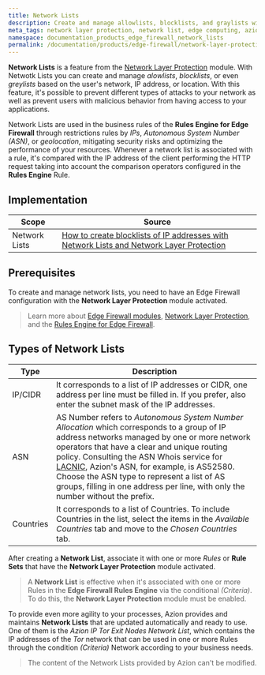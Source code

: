 ```yaml
---
title: Network Lists
description: Create and manage allowlists, blocklists, and graylists with Network Lists.
meta_tags: network layer protection, network list, edge computing, azion, security
namespace: documentation_products_edge_firewall_network_lists
permalink: /documentation/products/edge-firewall/network-layer-protection/network-lists/
---
```


**Network Lists** is a feature from the [Network Layer Protection](/en/documentation/products/edge-firewall/network-layer-protection/) module. With Netwotk Lists you can create and manage *alowlists*, *blocklists*, or even *greylists* based on the user's network, IP address, or location. With this feature, it's possible to prevent different types of attacks to your network as well as prevent users with malicious behavior from having access to your applications.

Network Lists are used in the business rules of the **Rules Engine for Edge Firewall** through restrictions rules by *IPs*, *Autonomous System Number (ASN)*, or *geolocation*, mitigating security risks and optimizing the performance of your resources. Whenever a network list is associated with a rule, it's compared with the IP address of the client performing the HTTP request taking into account the comparison operators configured in the **Rules Engine** Rule.

## Implementation

| Scope | Source |
|-------|--------|
| Network Lists | [How to create blocklists of IP addresses with Network Lists and Network Layer Protection](/en/documentation/products/guides/blacklists-ip-addresses-edge/) |

## Prerequisites

To create and manage network lists, you need to have an Edge Firewall configuration with the **Network Layer Protection** module activated.

> Learn more about [Edge Firewall modules](/en/documentation/products/edge-firewall/), [Network Layer Protection](/en/documentation/products/edge-firewall/network-layer-protection/), and the [Rules Engine for Edge Firewall](/en/documentation/products/edge-firewall/rules-engine/).

## Types of Network Lists

| Type      | Description                                                                                                                                                        |
|-----------|--------------------------------------------------------------------------------------------------------------------------------------------------------------------|
| IP/CIDR   | It corresponds to a list of IP addresses or CIDR, one address per line must be filled in. If you prefer, also enter the subnet mask of the IP addresses.           |
| ASN       | AS Number refers to *Autonomous System Number Allocation* which corresponds to a group of IP address networks managed by one or more network operators that have a clear and unique routing policy. Consulting the ASN Whois service for [LACNIC](http://lacnic.net/cgi-bin/lacnic/whois?lg=EN), Azion's ASN, for example, is AS52580. Choose the ASN type to represent a list of AS groups, filling in one address per line, with only the number without the prefix. |
| Countries | It corresponds to a list of Countries. To include Countries in the list, select the items in the *Available Countries* tab and move to the *Chosen Countries* tab. |

After creating a **Network List**, associate it with one or more *Rules* or **Rule Sets** that have the **Network Layer Protection** module activated.

> A **Network List** is effective when it's associated with one or more Rules in the **Edge Firewall Rules Engine** via the conditional *(Criteria)*. To do this, the **Network Layer Protection** module must be enabled.

To provide even more agility to your processes, Azion provides and maintains **Network Lists** that are updated automatically and ready to use. One of them is the *Azion IP Tor Exit Nodes* *Network List*, which contains the IP addresses of the *Tor* network that can be used in one or more Rules through the condition *(Criteria)* Network according to your business needs.

> The content of the Network Lists provided by Azion can't be modified.
